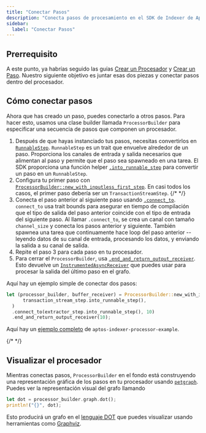 ```yaml
---
title: "Conectar Pasos"
description: "Conecta pasos de procesamiento en el SDK de Indexer de Aptos para construir pipelines de datos completos con encadenamiento de pasos y control de flujo"
sidebar:
  label: "Conectar Pasos"
---
```


## Prerrequisito

A este punto, ya habrías seguido las guías [Crear un Procesador](/es/build/indexer/indexer-sdk/documentation/create-processor) y [Crear un Paso](/es/build/indexer/indexer-sdk/documentation/steps).
Nuestro siguiente objetivo es juntar esas dos piezas y conectar pasos dentro del procesador.

## Cómo conectar pasos

Ahora que has creado un paso, puedes conectarlo a otros pasos.
Para hacer esto, usamos una clase builder llamada `ProcessorBuilder` para especificar una secuencia de pasos que componen un procesador.

1. Después de que hayas instanciado tus pasos, necesitas convertirlos en [`RunnableStep`](https://github.com/aptos-labs/aptos-indexer-processor-sdk/blob/main/aptos-indexer-processors-sdk/sdk/src/traits/runnable_step.rs#L6).
   `RunnableStep` es un trait que envuelve alrededor de un paso.
   Proporciona los canales de entrada y salida necesarios que alimentan al paso y permite que el paso sea spawneado en una tarea.
   El SDK proporciona una función helper [`.into_runnable_step`](https://github.com/aptos-labs/aptos-indexer-processor-sdk/blob/main/aptos-indexer-processors-sdk/sdk/src/traits/into_runnable_step.rs#L13) para convertir un paso en un `RunnableStep`.
2. Configura tu primer paso con [`ProcessorBuilder::new_with_inputless_first_step`](https://github.com/aptos-labs/aptos-indexer-processor-sdk/blob/main/aptos-indexer-processors-sdk/sdk/src/builder/processor_builder.rs#L222).
   En casi todos los casos, el primer paso debería ser un `TransactionStreamStep`. {/* <!-- Add link --> */}
3. Conecta el paso anterior al siguiente paso usando [`.connect_to`](https://github.com/aptos-labs/aptos-indexer-processor-sdk/blob/main/aptos-indexer-processors-sdk/sdk/src/builder/processor_builder.rs#L303).
   `connect_to` usa trait bounds para asegurar en tiempo de compilación que el tipo de salida del paso anterior coincide con el tipo de entrada del siguiente paso.
   Al llamar `.connect_to`, se crea un canal con tamaño `channel_size` y conecta los pasos anterior y siguiente.
   También spawnea una tarea que continuamente hace loop del paso anterior -- leyendo datos de su canal de entrada, procesando los datos, y enviando la salida a su canal de salida.
4. Repite el paso 3 para cada paso en tu procesador.
5. Para cerrar el `ProcessorBuilder`, usa [`.end_and_return_output_receiver`](https://github.com/aptos-labs/aptos-indexer-processor-sdk/blob/main/aptos-indexer-processors-sdk/sdk/src/builder/processor_builder.rs#L400).
   Esto devuelve un [`InstrumentedAsyncReceiver`](https://github.com/aptos-labs/aptos-indexer-processor-sdk/blob/main/aptos-indexer-processors-sdk/instrumented-channel/src/lib.rs#L88) que puedes usar para procesar la salida del último paso en el grafo.

Aquí hay un ejemplo simple de conectar dos pasos:

```rust
let (processor_builder, buffer_receiver) = ProcessorBuilder::new_with_inputless_first_step(
      transaction_stream_step.into_runnable_step(),
  )
  .connect_to(extractor_step.into_runnable_step(), 10)
  .end_and_return_output_receiver(10);
```

Aquí hay un [ejemplo completo](https://github.com/aptos-labs/aptos-indexer-processor-example/blob/main/aptos-indexer-processor-example/src/processors/events/events_processor.rs#L75) de `aptos-indexer-processor-example`.

{/* <!-- Add link to common SDK steps --> */}

## Visualizar el procesador

Mientras conectas pasos, `ProcessorBuilder` en el fondo está construyendo una representación gráfica de los pasos en tu procesador usando [`petgraph`](https://docs.rs/petgraph/latest/petgraph/).
Puedes ver la representación visual del grafo llamando

```rust
let dot = processor_builder.graph.dot();
println!("{}", dot);
```

Esto producirá un grafo en el [lenguaje DOT](https://graphviz.gitlab.io/_pages/doc/info/lang.html) que puedes visualizar usando herramientas como [Graphviz](https://graphviz.org/).

